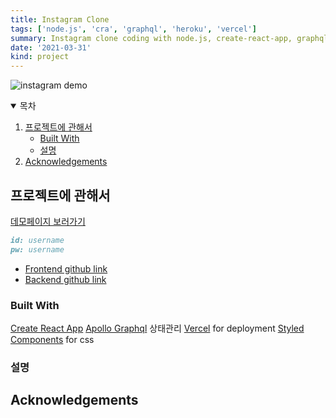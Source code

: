 ```yaml
---
title: Instagram Clone
tags: ['node.js', 'cra', 'graphql', 'heroku', 'vercel']
summary: Instagram clone coding with node.js, create-react-app, graphql
date: '2021-03-31'
kind: project
---
```


<Image
  src="/demo/instagram-demo.gif"
  width={1008}
  height={812}
  alt="instagram demo"
  priority
/>

<details open="open">
  <summary>목차</summary>
  <ol>
    <li>
      <a href="#프로젝트에-관해서">프로젝트에 관해서</a>
      <ul>
        <li>
          <a href="#built-with">Built With</a>
        </li>
        <li>
          <a href="#설명">설명</a>
        </li>
      </ul>
    </li>
    <li>
      <a href="#acknowledgements">Acknowledgements</a>
    </li>

  </ol>
</details>

## 프로젝트에 관해서

[데모페이지 보러가기](https://insta.lxxonx.xyz/#/)

```md
id: username
pw: username
```

- [Frontend github link](https://github.com/lxxonx/instagram-clone-web)
- [Backend github link](https://github.com/lxxonx/instagram-clone-server)

### Built With

[Create React App](https://create-react-app.dev/)
[Apollo Graphql](https://www.apollographql.com/) 상태관리
[Vercel](https://vercel.com/) for deployment
[Styled Components](https://styled-components.com/) for css

### 설명

## Acknowledgements

